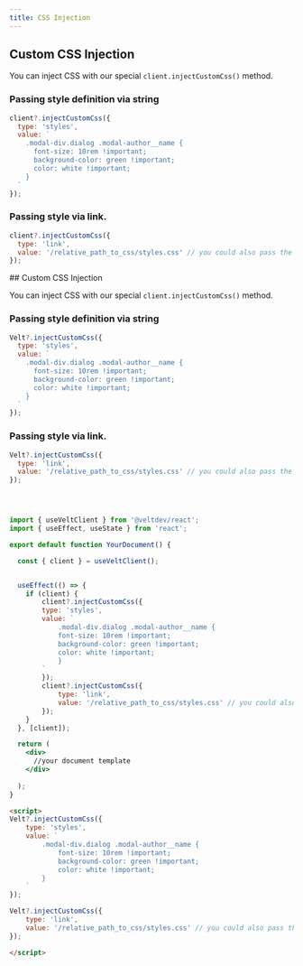 ```yaml
---
title: CSS Injection
---
```



<Tabs>

<Tab title="React / Next.js">

## Custom CSS Injection

You can inject CSS with our special `client.injectCustomCss()` method.

### Passing style definition via string

```jsx
client?.injectCustomCss({
  type: 'styles',
  value: `
    .modal-div.dialog .modal-author__name {
      font-size: 10rem !important;
      background-color: green !important;
      color: white !important;
    }
  `
});
```

### Passing style via link.

```jsx
client?.injectCustomCss({
  type: 'link',
  value: '/relative_path_to_css/styles.css' // you could also pass the absolute link: 'https://yourappdomain.com/pathtocss/styles.css'
});
```

</Tab>

<Tab title="HTML">
## Custom CSS Injection

You can inject CSS with our special `client.injectCustomCss()` method.

### Passing style definition via string

```jsx
Velt?.injectCustomCss({
  type: 'styles',
  value: `
    .modal-div.dialog .modal-author__name {
      font-size: 10rem !important;
      background-color: green !important;
      color: white !important;
    }
  `
});
```

### Passing style via link.

```jsx
Velt?.injectCustomCss({
  type: 'link',
  value: '/relative_path_to_css/styles.css' // you could also pass the absolute link: 'https://yourappdomain.com/pathtocss/styles.css'
});
```
</Tab>

</Tabs>

<RequestExample>

```jsx React / Next.js



import { useVeltClient } from '@veltdev/react';
import { useEffect, useState } from 'react';

export default function YourDocument() {

  const { client } = useVeltClient();


  useEffect(() => {
    if (client) {
        client?.injectCustomCss({
        type: 'styles',
        value: `
            .modal-div.dialog .modal-author__name {
            font-size: 10rem !important;
            background-color: green !important;
            color: white !important;
            }
        `
        });
        client?.injectCustomCss({
            type: 'link',
            value: '/relative_path_to_css/styles.css' // you could also pass the absolute link: 'https://yourappdomain.com/pathtocss/styles.css'
        });
    }
  }, [client]);

  return (
    <div>
      //your document template
    </div>
    
  );
}

```

```html HTML
<script>
Velt?.injectCustomCss({
    type: 'styles',
    value: `
        .modal-div.dialog .modal-author__name {
            font-size: 10rem !important;
            background-color: green !important;
            color: white !important;
        }
    `
});

Velt?.injectCustomCss({
    type: 'link',
    value: '/relative_path_to_css/styles.css' // you could also pass the absolute link: 'https://yourappdomain.com/pathtocss/styles.css'
});

</script>

```


</RequestExample>